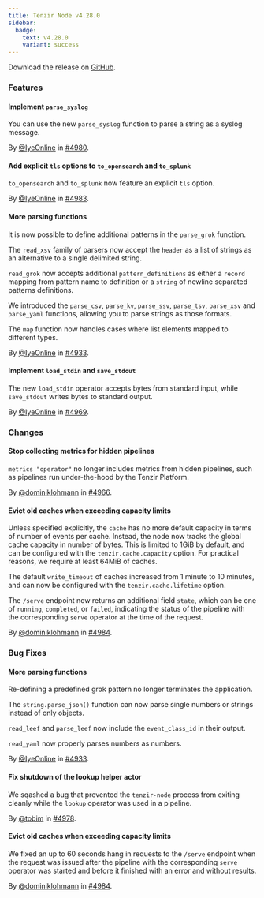 ```yaml
---
title: Tenzir Node v4.28.0
sidebar:
  badge:
    text: v4.28.0
    variant: success
---
```


Download the release on [GitHub](https://github.com/tenzir/tenzir/releases/tag/v4.28.0).

### Features

#### Implement `parse_syslog`

You can use the new `parse_syslog` function to parse a string as a syslog message.

By [@IyeOnline](https://github.com/IyeOnline) in [#4980](https://github.com/tenzir/tenzir/pull/4980).

#### Add explicit `tls` options to `to_opensearch` and `to_splunk`

`to_opensearch` and `to_splunk` now feature an explicit `tls` option.

By [@IyeOnline](https://github.com/IyeOnline) in [#4983](https://github.com/tenzir/tenzir/pull/4983).

#### More parsing functions

It is now possible to define additional patterns in the `parse_grok` function.

The `read_xsv` family of parsers now accept the `header` as a list of strings as
an alternative to a single delimited string.

`read_grok` now accepts additional `pattern_definitions` as either a `record`
mapping from pattern name to definition or a `string` of newline separated
patterns definitions.

We introduced the `parse_csv`, `parse_kv`, `parse_ssv`, `parse_tsv`, `parse_xsv` and
`parse_yaml` functions, allowing you to parse strings as those formats.

The `map` function now handles cases where list elements mapped to different types.

By [@IyeOnline](https://github.com/IyeOnline) in [#4933](https://github.com/tenzir/tenzir/pull/4933).

#### Implement `load_stdin` and `save_stdout`

The new `load_stdin` operator accepts bytes from standard input, while `save_stdout`
writes bytes to standard output.

By [@IyeOnline](https://github.com/IyeOnline) in [#4969](https://github.com/tenzir/tenzir/pull/4969).

### Changes

#### Stop collecting metrics for hidden pipelines

`metrics "operator"` no longer includes metrics from hidden pipelines, such as
pipelines run under-the-hood by the Tenzir Platform.

By [@dominiklohmann](https://github.com/dominiklohmann) in [#4966](https://github.com/tenzir/tenzir/pull/4966).

#### Evict old caches when exceeding capacity limits

Unless specified explicitly, the `cache` has no more default capacity in terms
of number of events per cache. Instead, the node now tracks the global cache
capacity in number of bytes. This is limited to 1GiB by default, and can be
configured with the `tenzir.cache.capacity` option. For practical reasons, we
require at least 64MiB of caches.

The default `write_timeout` of caches increased from 1 minute to 10 minutes, and
can now be configured with the `tenzir.cache.lifetime` option.

The `/serve` endpoint now returns an additional field `state`, which can be one
of `running`, `completed`, or `failed`, indicating the status of the pipeline
with the corresponding `serve` operator at the time of the request.

By [@dominiklohmann](https://github.com/dominiklohmann) in [#4984](https://github.com/tenzir/tenzir/pull/4984).

### Bug Fixes

#### More parsing functions

Re-defining a predefined grok pattern no longer terminates the application.

The `string.parse_json()` function can now parse single numbers or strings instead
of only objects.

`read_leef` and `parse_leef` now include the `event_class_id` in their output.

`read_yaml` now properly parses numbers as numbers.

By [@IyeOnline](https://github.com/IyeOnline) in [#4933](https://github.com/tenzir/tenzir/pull/4933).

#### Fix shutdown of the lookup helper actor

We sqashed a bug that prevented the `tenzir-node` process from exiting cleanly
while the `lookup` operator was used in a pipeline.

By [@tobim](https://github.com/tobim) in [#4978](https://github.com/tenzir/tenzir/pull/4978).

#### Evict old caches when exceeding capacity limits

We fixed an up to 60 seconds hang in requests to the `/serve` endpoint when the
request was issued after the pipeline with the corresponding `serve` operator
was started and before it finished with an error and without results.

By [@dominiklohmann](https://github.com/dominiklohmann) in [#4984](https://github.com/tenzir/tenzir/pull/4984).
